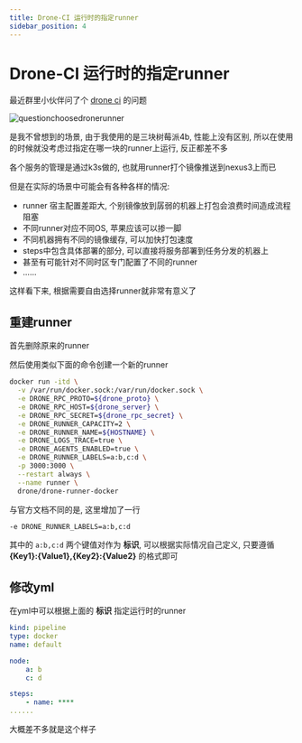 ```yaml
---
title: Drone-CI 运行时的指定runner
sidebar_position: 4
---
```


# Drone-CI 运行时的指定runner

最近群里小伙伴问了个 [drone ci](https://www.drone.io/) 的问题

![questionchoosedronerunner](/img/questionchoosedronerunner.png)

是我不曾想到的场景, 由于我使用的是三块树莓派4b, 性能上没有区别, 所以在使用的时候就没考虑过指定在哪一块的runner上运行, 反正都差不多

各个服务的管理是通过k3s做的, 也就用runner打个镜像推送到nexus3上而已

但是在实际的场景中可能会有各种各样的情况:

* runner 宿主配置差距大, 个别镜像放到孱弱的机器上打包会浪费时间造成流程阻塞
* 不同runner对应不同OS, 苹果应该可以掺一脚
* 不同机器拥有不同的镜像缓存, 可以加快打包速度
* steps中包含具体部署的部分, 可以直接将服务部署到任务分发的机器上
* 甚至有可能针对不同时区专门配置了不同的runner
* ......

这样看下来, 根据需要自由选择runner就非常有意义了

## 重建runner

首先删除原来的runner

然后使用类似下面的命令创建一个新的runner

```bash
docker run -itd \
  -v /var/run/docker.sock:/var/run/docker.sock \
  -e DRONE_RPC_PROTO=${drone_proto} \
  -e DRONE_RPC_HOST=${drone_server} \
  -e DRONE_RPC_SECRET=${drone_rpc_secret} \
  -e DRONE_RUNNER_CAPACITY=2 \
  -e DRONE_RUNNER_NAME=${HOSTNAME} \
  -e DRONE_LOGS_TRACE=true \
  -e DRONE_AGENTS_ENABLED=true \
  -e DRONE_RUNNER_LABELS=a:b,c:d \
  -p 3000:3000 \
  --restart always \
  --name runner \
  drone/drone-runner-docker
```

与官方文档不同的是, 这里增加了一行

```bash
-e DRONE_RUNNER_LABELS=a:b,c:d 
```

其中的 `a:b,c:d` 两个键值对作为 **标识**, 可以根据实际情况自己定义, 只要遵循 **{Key1}:{Value1},{Key2}:{Value2}** 的格式即可

## 修改yml

在yml中可以根据上面的 **标识** 指定运行时的runner

```yml
kind: pipeline
type: docker
name: default

node:
    a: b
    c: d

steps:
    - name: ****
......

```

大概差不多就是这个样子

